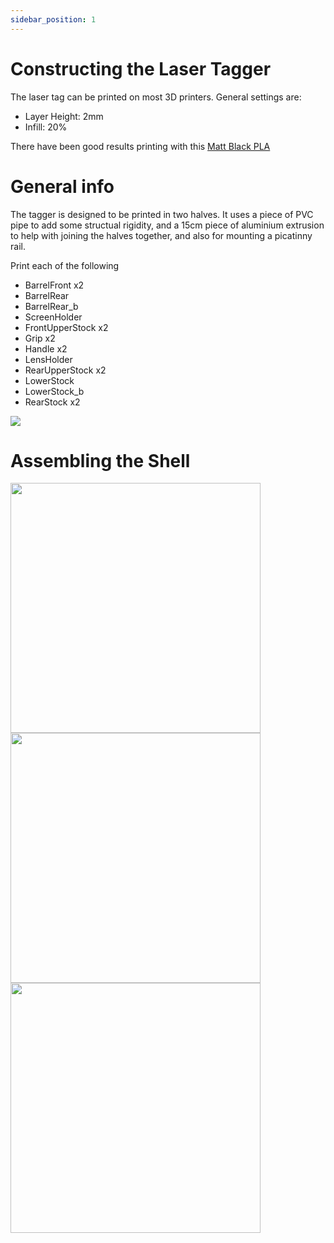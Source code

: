 ```yaml
---
sidebar_position: 1
---
```



# Constructing the Laser Tagger

The laser tag can be printed on most 3D printers. General settings are:
- Layer Height: 2mm
- Infill: 20%

There have been good results printing with this [Matt Black PLA](https://www.amazon.co.uk/dp/B0B935NLMP?psc=1&ref=ppx_yo2ov_dt_b_product_details)

# General info

The tagger is designed to be printed in two halves. It uses a piece of PVC pipe to add some structual rigidity, and a 15cm piece of aluminium extrusion to help with joining the halves together, and also for mounting a picatinny rail.

Print each of the following
- BarrelFront x2
- BarrelRear
- BarrelRear_b
- ScreenHolder
- FrontUpperStock x2
- Grip x2
- Handle x2
- LensHolder
- RearUpperStock x2
- LowerStock
- LowerStock_b
- RearStock x2

![](../../..//static/img/drawing.png)

# Assembling the Shell




<div style={{ display: "flex" }}>
    <div style={{ padding: "5px" }}>
        <img src="/assets/images/Gun_V4_2023-Aug-06_04-31-38PM-000_CustomizedView7020427754-79c8447fec70bac2ec45b04b05ae8183.png" width="400" />
    </div>
    <div style={{ padding: "5px" }}>
        <img src="/assets/images/fc57a61c-be42-4dae-af85-370d6b944426-b0df518e5eb948d9bff496e91cfa7e68.png" width="400" />
    </div>
    <div style={{ padding: "5px" }}>
        <img src="/assets/images/Gun_V4_2023-Aug-06_04-38-15PM-000_CustomizedView66498796618-83c236bffa02b6180b7d5dc03c16c27f.png" width="400" />
    </div>
</div>


